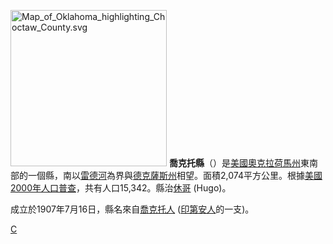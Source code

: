 {{Otheruses|喬克托縣|subject=美國奧克拉荷馬州的一個縣|other=同名的縣}}
[[File:Map_of_Oklahoma_highlighting_Choctaw_County.svg|250px]]
'''喬克托縣'''（{{lang-en|Choctaw County}}）是[[美國|美國]][[奧克拉荷馬州|奧克拉荷馬州]]東南部的一個縣，南以[[雷德河_(密西西比河)|雷德河]]為界與[[德克薩斯州|德克薩斯州]]相望。面積2,074平方公里。根據[[美國2000年人口普查|美國2000年人口普查]]，共有人口15,342。縣治[[休哥_(奧克拉荷馬州)|休哥]] (Hugo)。

成立於1907年7月16日，縣名來自[[喬克托人|喬克托人]] ([[印第安人|印第安人]]的一支)。
{{Oklahoma-stub}}
{{Oklahoma}}

[[Category:俄克拉何马州行政区划|C]]